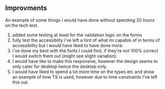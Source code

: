 
<Meta title="1. Improvments" />

## Improvments

An example of some things I would have done without spending 20 hours on the tech test.

1. added some testing at least for the validation logic on the forms
2. fully test the accessiblity i've left a hint of what im capable of in terms of accessibility but i would have liked to have done more.
3. i've done my best with the fonts I could find, if they're not 100% correct I would switch them out (might see slight variation).
4. I would have like to make this responsive, however the design seems to only cater for desktop hence the desktop only.
5. I would have liked to spend a lot more time on the types etc and show an example of how TS is used, however due to time constraints I've left this out.
